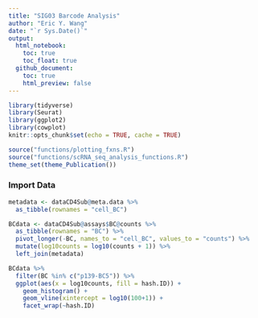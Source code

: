 ```yaml
---
title: "SIG03 Barcode Analysis"
author: "Eric Y. Wang"
date: "`r Sys.Date()`"
output:
  html_notebook:
    toc: true
    toc_float: true
  github_document:
    toc: true
    html_preview: false
---
```


```r
library(tidyverse)
library(Seurat)
library(ggplot2)
library(cowplot)
knitr::opts_chunk$set(echo = TRUE, cache = TRUE)
```

```r
source("functions/plotting_fxns.R")
source("functions/scRNA_seq_analysis_functions.R")
theme_set(theme_Publication())
```

### Import Data

```r
metadata <- dataCD4Sub@meta.data %>%
  as_tibble(rownames = "cell_BC")

BCdata <- dataCD4Sub@assays$BC@counts %>%
  as_tibble(rownames = "BC") %>%
  pivot_longer(-BC, names_to = "cell_BC", values_to = "counts") %>%
  mutate(log10counts = log10(counts + 1)) %>%
  left_join(metadata)

BCdata %>%
  filter(BC %in% c("p139-BC5")) %>%
  ggplot(aes(x = log10counts, fill = hash.ID)) +
    geom_histogram() +
    geom_vline(xintercept = log10(100+1)) +
    facet_wrap(~hash.ID)
```
